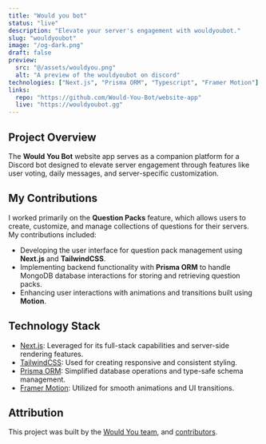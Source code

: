 ```yaml
---
title: "Would you bot"
status: "live"
description: "Elevate your server's engagement with wouldyoubot."
slug: "wouldyoubot"
image: "/og-dark.png"
draft: false
preview:
  src: "@/assets/wouldyou.png"
  alt: "A preview of the wouldyoubot on discord"
technologies: ["Next.js", "Prisma ORM", "Typescript", "Framer Motion"]
links:
  repo: "https://github.com/Would-You-Bot/website-app"
  live: "https://wouldyoubot.gg"
---
```



<ProseImage src={cover} alt="A preview of the wouldyoubot homepage" />

## Project Overview

The **Would You Bot** website app serves as a companion platform for a Discord bot designed to elevate server engagement through features like user voting, daily messages, and server-specific customization.

## My Contributions

I worked primarily on the **Question Packs** feature, which allows users to create, customize, and manage collections of questions for their servers. My contributions included:

- Developing the user interface for question pack management using **Next.js** and **TailwindCSS**.
- Implementing backend functionality with **Prisma ORM** to handle MongoDB database interactions for storing and retrieving question packs.
- Enhancing user interactions with animations and transitions built using **Motion**.

## Technology Stack

- [Next.js](https://nextjs.org): Leveraged for its full-stack capabilities and server-side rendering features.
- [TailwindCSS](https://tailwindcss.com): Used for creating responsive and consistent styling.
- [Prisma ORM](https://prisma.io): Simplified database operations and type-safe schema management.
- [Framer Motion](https://motion.dev): Utilized for smooth animations and UI transitions.

## Attribution

This project was built by the [Would You team](https://wouldyoubot.gg/team), and [contributors](https://github.com/Would-You-Bot/website-app/graphs/contributors).